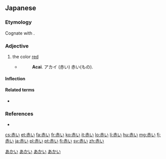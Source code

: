 ==Japanese==
{{kanji readings tab|赤|あか|sort=あかい|yomi=kun}}

===Etymology===
{{ja-adj-ku|赤し|aka}} Cognate with {{term|明るい|akarui|bright|lang=ja}}.

===Adjective===
{{ja-adj|k|decl=い|hira=あかい|rom=akai}}

# the color [[red]]
#* {{RQ:Nippo Jisho|9}}
#*: '''Acai'''. アカイ (赤い) 赤い(もの).

====Inflection====
{{ja-i|赤|あか|aka}}

====Related terms====
* {{l|ja|赤|tr=aka}}

===References===
* {{R:Nippo Jisho}}

[[Category:ja:Colors|あかい]]
[[Category:ja:Reds|あかい]]
[[Category:1000 Japanese basic words|あかい]]
[[Category:ja:JLPT-5|あかい]]

[[cs:赤い]]
[[et:赤い]]
[[fa:赤い]]
[[fr:赤い]]
[[ko:赤い]]
[[it:赤い]]
[[lo:赤い]]
[[li:赤い]]
[[hu:赤い]]
[[mg:赤い]]
[[fj:赤い]]
[[ja:赤い]]
[[pl:赤い]]
[[pt:赤い]]
[[fi:赤い]]
[[sv:赤い]]
[[zh:赤い]]